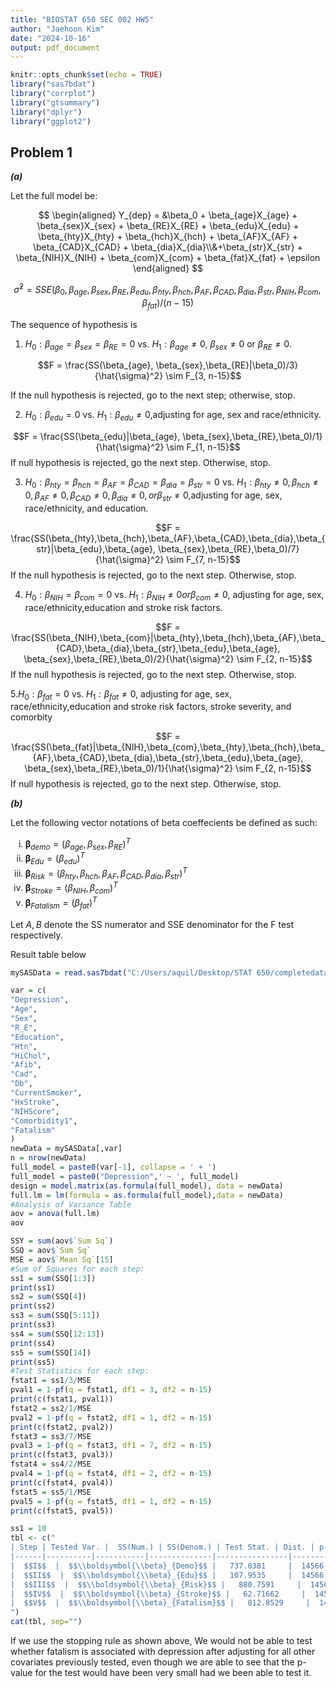 ---
title: "BIOSTAT 650 SEC 002 HW5"
author: "Jaehoon Kim"
date: "2024-10-16"
output: pdf_document
---

```{r setup, include=FALSE}
knitr::opts_chunk$set(echo = TRUE)
library("sas7bdat")
library("corrplot")
library("gtsummary")
library("dplyr")
library("ggplot2")
```
\newcommand{\sumall}{\sum_{i=1}^n}
\newcommand{\EX}{\mathbb{E}}
\newcommand{\matr}[1]{\mathbf{#1}}
\newcommand{\var}{\operatorname{Var}}
\newcommand{\cov}{\operatorname{Cov}}
\newcommand\scalemath[2]{\scalebox{#1}{\mbox{\ensuremath{\displaystyle #2}}}}

## Problem 1

***(a)***

Let the full model be:

$$
\begin{aligned}
Y_{dep} = &\beta_0 + \beta_{age}X_{age} + \beta_{sex}X_{sex} + \beta_{RE}X_{RE} + \beta_{edu}X_{edu} + \beta_{hty}X_{hty} + \beta_{hch}X_{hch} + \beta_{AF}X_{AF} + \beta_{CAD}X_{CAD} + \beta_{dia}X_{dia}\\&+\beta_{str}X_{str} + \beta_{NIH}X_{NIH} + \beta_{com}X_{com} + \beta_{fat}X_{fat} + \epsilon
\end{aligned}
$$

$$\hat{\sigma}^2 = SSE(\beta_0, \beta_{age}, \beta_{sex}, \beta_{RE}, \beta_{edu}, \beta_{hty}, \beta_{hch}, \beta_{AF}, \beta_{CAD}, \beta_{dia},\beta_{str}, \beta_{NIH}, \beta_{com}, \beta_{fat})/(n-15)$$

The sequence of hypothesis is

1. $H_0: \beta_{age} = \beta_{sex} = \beta_{RE} = 0$ vs. $H_1: \beta_{age} \neq  0,$ $\beta_{sex} \neq 0$ or $\beta_{RE} \neq 0.$

$$F = \frac{SS(\beta_{age}, \beta_{sex},\beta_{RE}|\beta_0)/3}{\hat{\sigma}^2} \sim F_{3, n-15}$$

If the null hypothesis is rejected, go to the next step; otherwise, stop.

2. $H_0: \beta_{edu} = 0$ vs. $H_1: \beta_{edu} \neq  0,$adjusting for age, sex and race/ethnicity. 

$$F = \frac{SS(\beta_{edu}|\beta_{age}, \beta_{sex},\beta_{RE},\beta_0)/1}{\hat{\sigma}^2} \sim F_{1, n-15}$$
If null hypothesis is rejected, go the next step. Otherwise, stop.

3. $H_0: \beta_{hty}=\beta_{hch}=\beta_{AF}=\beta_{CAD}=\beta_{dia}=\beta_{str} = 0$ vs. $H_1: \beta_{hty} \neq 0, \beta_{hch} \neq 0, \beta_{AF} \neq 0, \beta_{CAD} \neq 0, \beta_{dia} \neq 0, or \beta_{str} \neq 0,$adjusting for age, sex, race/ethnicity, and education. 

$$F = \frac{SS(\beta_{hty},\beta_{hch},\beta_{AF},\beta_{CAD},\beta_{dia},\beta_{str}|\beta_{edu},\beta_{age}, \beta_{sex},\beta_{RE},\beta_0)/7}{\hat{\sigma}^2} \sim F_{7, n-15}$$
If the null hypothesis is rejected, go to the next step. Otherwise, stop.

4. $H_0:  \beta_{NIH} = \beta_{com} = 0$ vs. $H_1: \beta_{NIH} \neq 0 or \beta_{com} \neq 0,$ adjusting for age, sex, race/ethnicity,education and stroke risk factors.


$$F = \frac{SS(\beta_{NIH},\beta_{com}|\beta_{hty},\beta_{hch},\beta_{AF},\beta_{CAD},\beta_{dia},\beta_{str},\beta_{edu},\beta_{age}, \beta_{sex},\beta_{RE},\beta_0)/2}{\hat{\sigma}^2} \sim F_{2, n-15}$$
If the null hypothesis is rejected, go to the next step. Otherwise, stop.

5.$H_0:  \beta_{fat} = 0$ vs. $H_1: \beta_{fat} \neq 0,$  adjusting for age, sex, race/ethnicity,education and stroke risk factors, stroke severity, and comorbity


$$F = \frac{SS(\beta_{fat}|\beta_{NIH},\beta_{com},\beta_{hty},\beta_{hch},\beta_{AF},\beta_{CAD},\beta_{dia},\beta_{str},\beta_{edu},\beta_{age}, \beta_{sex},\beta_{RE},\beta_0)/1}{\hat{\sigma}^2} \sim F_{2, n-15}$$
If null hypothesis is rejected, go to the next step. Otherwise, stop.

***(b)***

Let the following vector notations of beta coeffecients be defined as such:

(i) $\boldsymbol{\beta}_{demo} = (\beta_{age}, \beta_{sex},\beta_{RE})^T$
(ii) $\boldsymbol{\beta}_{Edu} = (\beta_{edu})^T$
(iii) $\boldsymbol{\beta}_{Risk} = (\beta_{hty},\beta_{hch},\beta_{AF},\beta_{CAD},\beta_{dia},\beta_{str})^T$
(iv) $\boldsymbol{\beta}_{Stroke} = (\beta_{NIH},\beta_{com})^T$
(v) $\boldsymbol{\beta}_{Fatalism} = (\beta_{fat})^T$

Let $A,B$ denote the SS numerator and SSE denominator for the F test respectively.

\begin{center}
$\scalemath{0.75}{\begin{array}{c|c|c|c|c}
\hline
\text{Step} & \text{Var. Tested}  & SS(num.) & SS(Denom.) & Test Statistics\\
\hline
I. & \boldsymbol{\beta}_{demo} & SS(\boldsymbol{\beta}_{demo}|\beta_0) & SSE(\boldsymbol{\beta}_{Fatalism}, \boldsymbol{\beta}_{Stroke},\boldsymbol{\beta}_{Risk}, \boldsymbol{\beta}_{Edu}, \boldsymbol{\beta}_{demo}, \beta_0) & F = \frac{A/3}{B/597} \\
\hline
II. & \boldsymbol{\beta}_{Edu} & SS(\boldsymbol{\beta}_{Edu}|\boldsymbol{\beta}_{demo}, \beta_0) & SSE(\boldsymbol{\beta}_{Fatalism}, \boldsymbol{\beta}_{Stroke},\boldsymbol{\beta}_{Risk}, \boldsymbol{\beta}_{Edu}, \boldsymbol{\beta}_{demo}, \beta_0) & F = \frac{A/1}{B/597} \\
\hline
III. & \boldsymbol{\beta}_{Risk} & SS(\boldsymbol{\beta}_{Risk}|\boldsymbol{\beta}_{Edu},\boldsymbol{\beta}_{demo}, \beta_0) & SSE(\boldsymbol{\beta}_{Fatalism}, \boldsymbol{\beta}_{Stroke},\boldsymbol{\beta}_{Risk}, \boldsymbol{\beta}_{Edu}, \boldsymbol{\beta}_{demo}, \beta_0) & F = \frac{A/7}{B/597} \\
\hline
IV. & \boldsymbol{\beta}_{Stroke} & SS(\boldsymbol{\beta}_{Stroke}|\boldsymbol{\beta}_{Risk},\boldsymbol{\beta}_{Edu},\boldsymbol{\beta}_{demo}, \beta_0) & SSE(\boldsymbol{\beta}_{Fatalism}, \boldsymbol{\beta}_{Stroke},\boldsymbol{\beta}_{Risk}, \boldsymbol{\beta}_{Edu}, \boldsymbol{\beta}_{demo}, \beta_0) & F = \frac{A/2}{B/597} \\
\hline
V. & \boldsymbol{\beta}_{Fatalism} & SS(\boldsymbol{\beta}_{Fatalism}|\boldsymbol{\beta}_{Stroke}, \boldsymbol{\beta}_{Risk},\boldsymbol{\beta}_{Edu},\boldsymbol{\beta}_{demo}, \beta_0) & SSE(\boldsymbol{\beta}_{Fatalism}, \boldsymbol{\beta}_{Stroke},\boldsymbol{\beta}_{Risk}, \boldsymbol{\beta}_{Edu}, \boldsymbol{\beta}_{demo}, \beta_0) & F = \frac{A1}{B/597} \\
\hline
\end{array}}$
\end{center}

Result table below

```{r chunk2}
mySASData = read.sas7bdat("C:/Users/aquil/Desktop/STAT 650/completedata.sas7bdat")

var = c(
"Depression",
"Age",
"Sex",
"R_E",
"Education",
"Htn",
"HiChol",
"Afib",
"Cad",
"Db",
"CurrentSmoker",
"HxStroke",
"NIHScore",
"Comorbidity1",
"Fatalism"
)
newData = mySASData[,var]
n = nrow(newData)
full_model = paste0(var[-1], collapse = ' + ')
full_model = paste0("Depression",' ~ ', full_model)
design = model.matrix(as.formula(full_model), data = newData)
full.lm = lm(formula = as.formula(full_model),data = newData)
#Analysis of Variance Table
aov = anova(full.lm)
aov
```
```{r SS}
SSY = sum(aov$`Sum Sq`)
SSQ = aov$`Sum Sq`
MSE = aov$`Mean Sq`[15]
#Sum of Squares for each step:
ss1 = sum(SSQ[1:3])
print(ss1)
ss2 = sum(SSQ[4])
print(ss2)
ss3 = sum(SSQ[5:11])
print(ss3)
ss4 = sum(SSQ[12:13])
print(ss4)
ss5 = sum(SSQ[14])
print(ss5)
#Test Statistics for each step:
fstat1 = ss1/3/MSE
pval1 = 1-pf(q = fstat1, df1 = 3, df2 = n-15)
print(c(fstat1, pval1))
fstat2 = ss2/1/MSE
pval2 = 1-pf(q = fstat2, df1 = 1, df2 = n-15)
print(c(fstat2, pval2))
fstat3 = ss3/7/MSE
pval3 = 1-pf(q = fstat3, df1 = 7, df2 = n-15)
print(c(fstat3, pval3))
fstat4 = ss4/2/MSE
pval4 = 1-pf(q = fstat4, df1 = 2, df2 = n-15)
print(c(fstat4, pval4))
fstat5 = ss5/1/MSE
pval5 = 1-pf(q = fstat5, df1 = 1, df2 = n-15)
print(c(fstat5, pval5))

```

```{r tbl, message=FALSE, warnings=FALSE, echo=FALSE, results='asis'}
ss1 = 10 
tbl <- c("
| Step | Tested Var. |  SS(Num.) | SS(Denom.) | Test Stat. | Dist. | p-value | Decision | Stopping Rule | Decision |
|------|----------|-----------|--------------|----------------|---------|-------------|-------------|------------|----------| 
|  $$I$$  |  $$\\boldsymbol{\\beta}_{Demo}$$ |   737.0381     |  14566.5 | 1.006902e+01 | $$F_{3,597}$$ | 1.764708e-06 | `Reject `| `Do not stop` | `Collect`|
|  $$II$$  |  $$\\boldsymbol{\\beta}_{Edu}$$ |   107.9535     |  14566.5 | 4.42441053 | $$F_{1,597}$$ | 0.03584616 | `Reject `| `Do not stop` | `Collect`|
|  $$III$$  |  $$\\boldsymbol{\\beta}_{Risk}$$ |   880.7591     |  14566.5 | 5.156769e+00 | $$F_{7,597}$$ | 1.028334e-05 | `Reject `| `Do not stop` | `Collect`|
|  $$IV$$  |  $$\\boldsymbol{\\beta}_{Stroke}$$ |   62.71662     |  14566.5 | 1.2852016 | $$F_{2,597}$$ | 0.2773589 | `Fail to Reject `| `Stop` | `Not Collect`|
|  $$V$$  |  $$\\boldsymbol{\\beta}_{Fatalism}$$ |   812.8529     |  14566.5 | 3.331429e+01 | $$F_{1,597}$$ | 1.260721e-08 | `Reject `| `NA` | `Not Collect`|
")
cat(tbl, sep="")
```

If we use the stopping rule as shown above, We would not be able to test whether fatalism is associated with depression after adjusting for all other covariates previously tested, even though we are able to see that the p-value for the test would have been very small had we been able to test it.